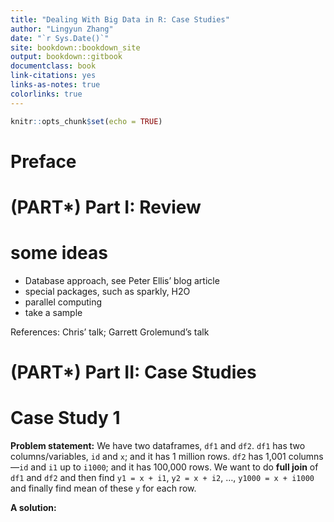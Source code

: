 ```yaml
--- 
title: "Dealing With Big Data in R: Case Studies"
author: "Lingyun Zhang"
date: "`r Sys.Date()`"
site: bookdown::bookdown_site
output: bookdown::gitbook
documentclass: book
link-citations: yes
links-as-notes: true
colorlinks: true
---
```


```r
knitr::opts_chunk$set(echo = TRUE)
```

# Preface {-}

# (PART\*) Part I: Review {-}

# some ideas

- Database approach, see Peter Ellis' blog article
- special packages, such as sparkly, H2O
- parallel computing
- take a sample 

References: Chris' talk; Garrett Grolemund's talk

# (PART\*) Part II: Case Studies {-}

# Case Study 1 {-}

**Problem statement:** We have two dataframes, `df1` and `df2`. `df1` has two columns/variables, `id` and `x`; and it has 1 million rows. `df2` has 1,001 columns---`id` and `i1` up to `i1000`; and it has 100,000 rows. We want to do **full join** of `df1` and `df2` and then find `y1 = x + i1`, `y2 = x + i2`, ..., `y1000 = x + i1000` and finally find mean of these `y` for each row.

**A solution:**

```r
```